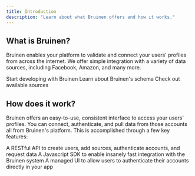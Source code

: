 ```yaml
---
title: Introduction
description: "Learn about what Bruinen offers and how it works."
---
```


## What is Bruinen?
Bruinen enables your platform to validate and connect your users' profiles from across the internet.
We offer simple integration with a variety of data sources, including Facebook, Amazon, and many more.

<CardGroup cols={3}>
  <Card title="Quick start" icon="bolt" href="/getting-started">
    Start developing with Bruinen
  </Card>
  <Card title="Key concepts" icon="block-brick" href="/api-reference/bruinen-connect">
    Learn about Bruinen's schema
  </Card>
  <Card title="Explore sources" icon="magnifying-glass" href="/api-reference/sources">
    Check out available sources
  </Card>
</CardGroup>

## How does it work?
Bruinen offers an easy-to-use, consistent interface to access your users' profiles.
You can connect, authenticate, and pull data from those accounts all from Bruinen's platform.
This is accomplished through a few key features:

<CardGroup cols={3}>
  <Card title="Bruinen API" icon="code" href="/api-reference">
    A RESTful API to create users, add sources, authenticate accounts, and request data
  </Card>
  <Card title="Bruinen SDK" icon="cube" href="/api-reference/bruinen-connect">
    A Javascript SDK to enable insanely fast integration with the Bruinen system
  </Card>
  <Card title="Bruinen Connect" icon="link" href="/api-reference/bruinen-sdk">
    A managed UI to allow users to authenticate their accounts directly in your app
  </Card>
</CardGroup>